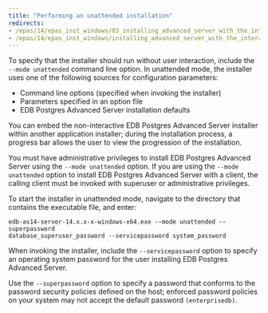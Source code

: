 ```yaml
---
title: "Performing an unattended installation"
redirects:
- /epas/14/epas_inst_windows/03_installing_advanced_server_with_the_interactive_installer/02_invoking_the_graphical_installer_from_the_command_line/01_performing_an_unattended_installation/
- /epas/14/epas_inst_windows/installing_advanced_server_with_the_interactive_installer/invoking_the_graphical_installer_from_the_command_line/performing_an_unattended_installation/
---
```


<div id="performing_an_unattended_installation" class="registered_link"></div>

To specify that the installer should run without user interaction, include the `--mode unattended` command line option. In unattended mode, the installer uses one of the following sources for configuration parameters:

-   Command line options (specified when invoking the installer)
-   Parameters specified in an option file
-   EDB Postgres Advanced Server installation defaults

You can embed the non-interactive EDB Postgres Advanced Server installer within another application installer; during the installation process, a progress bar allows the user to view the progression of the installation.

You must have administrative privileges to install EDB Postgres Advanced Server using the `--mode unattended` option. If you are using the `--mode unattended` option to install EDB Postgres Advanced Server with a client, the calling client must be invoked with superuser or administrative privileges.

To start the installer in unattended mode, navigate to the directory that contains the executable file, and enter:

```text
edb-as14-server-14.x.x-x-windows-x64.exe --mode unattended --superpassword
database_superuser_password --servicepassword system_password
```

When invoking the installer, include the `--servicepassword` option to specify an operating system password for the user installing EDB Postgres Advanced Server.

Use the `--superpassword` option to specify a password that conforms to the password security policies defined on the host; enforced password policies on your system may not accept the default password `(enterprisedb)`.
